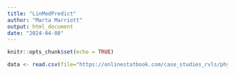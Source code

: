 ```yaml
---
title: "LinModPredict"
author: "Marta Marriott" 
output: html_document
date: "2024-04-08"
---
```


```r
knitr::opts_chunk$set(echo = TRUE)

data <- read.csv(file="https://onlinestatbook.com/case_studies_rvls/physical_strength/data.txt",sep="",header=TRUE)
```
